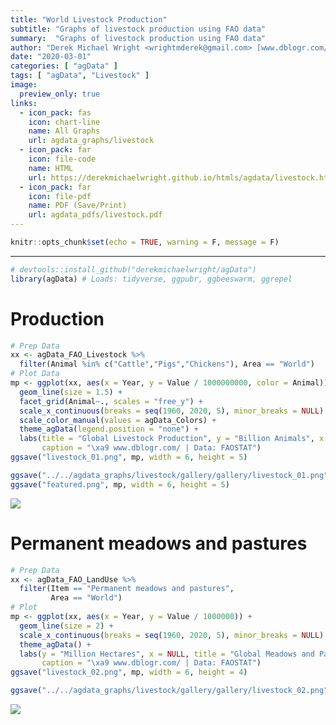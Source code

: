 ```yaml
---
title: "World Livestock Production"
subtitle: "Graphs of livestock production using FAO data"
summary:  "Graphs of livestock production using FAO data"
author: "Derek Michael Wright <wrightmderek@gmail.com> [www.dblogr.com/](https://dblogr.netlify.com/)"
date: "2020-03-01"
categories: [ "agData" ]
tags: [ "agData", "Livestock" ]
image:
  preview_only: true
links: 
  - icon_pack: fas
    icon: chart-line
    name: All Graphs
    url: agdata_graphs/livestock
  - icon_pack: far
    icon: file-code
    name: HTML
    url: https://derekmichaelwright.github.io/htmls/agdata/livestock.html
  - icon_pack: far
    icon: file-pdf
    name: PDF (Save/Print)
    url: agdata_pdfs/livestock.pdf
---
```


```r
knitr::opts_chunk$set(echo = TRUE, warning = F, message = F)
```

---

```r
# devtools::install_github("derekmichaelwright/agData")
library(agData) # Loads: tidyverse, ggpubr, ggbeeswarm, ggrepel
```

\pagebreak

# Production

```r
# Prep Data
xx <- agData_FAO_Livestock %>% 
  filter(Animal %in% c("Cattle","Pigs","Chickens"), Area == "World")
# Plot Data
mp <- ggplot(xx, aes(x = Year, y = Value / 1000000000, color = Animal)) + 
  geom_line(size = 1.5) +
  facet_grid(Animal~., scales = "free_y") +
  scale_x_continuous(breaks = seq(1960, 2020, 5), minor_breaks = NULL) +
  scale_color_manual(values = agData_Colors) +
  theme_agData(legend.position = "none") +
  labs(title = "Global Livestock Production", y = "Billion Animals", x = NULL,
       caption = "\xa9 www.dblogr.com/ | Data: FAOSTAT")
ggsave("livestock_01.png", mp, width = 6, height = 5)
```

```r
ggsave("../../agdata_graphs/livestock/gallery/gallery/livestock_01.png", mp, width = 6, height = 5)
ggsave("featured.png", mp, width = 6, height = 5)
```

![](livestock_01.png)

\pagebreak

# Permanent meadows and pastures

```r
# Prep Data
xx <- agData_FAO_LandUse %>% 
  filter(Item == "Permanent meadows and pastures",
         Area == "World")
# Plot
mp <- ggplot(xx, aes(x = Year, y = Value / 1000000)) + 
  geom_line(size = 2) + 
  scale_x_continuous(breaks = seq(1960, 2020, 5), minor_breaks = NULL) +
  theme_agData() +
  labs(y = "Million Hectares", x = NULL, title = "Global Meadows and Pastures",
       caption = "\xa9 www.dblogr.com/ | Data: FAOSTAT")
ggsave("livestock_02.png", mp, width = 6, height = 4)
```

```r
ggsave("../../agdata_graphs/livestock/gallery/gallery/livestock_02.png", mp, width = 6, height = 4)
```

![](livestock_02.png)
